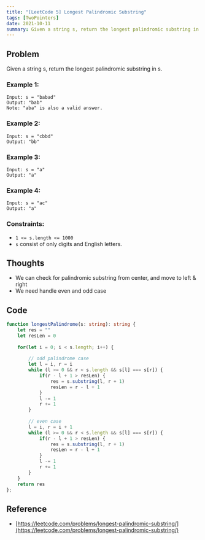 ```yaml
---
title: "[LeetCode 5] Longest Palindromic Substring"
tags: [TwoPointers]
date: 2021-10-11
summary: Given a string s, return the longest palindromic substring in s.
---
```


## Problem

Given a string s, return the longest palindromic substring in s.

### Example 1:

```
Input: s = "babad"
Output: "bab"
Note: "aba" is also a valid answer.
```

### Example 2:

```
Input: s = "cbbd"
Output: "bb"
```

### Example 3:

```
Input: s = "a"
Output: "a"
```

### Example 4:

```
Input: s = "ac"
Output: "a"
```

### Constraints:

- `1 <= s.length <= 1000`
- `s` consist of only digits and English letters.

## Thoughts

- We can check for palindromic substring from center, and move to left & right
- We need handle even and odd case

## Code

```typescript
function longestPalindrome(s: string): string {
    let res = ""
    let resLen = 0
    
    for(let i = 0; i < s.length; i++) {
        
        // odd palindrome case
        let l = i, r = i
        while (l >= 0 && r < s.length && s[l] === s[r]) {
            if(r - l + 1 > resLen) {
                res = s.substring(l, r + 1)
                resLen = r - l + 1
            }
            l -= 1
            r += 1
        }
        
        // even case
        l = i, r = i + 1
        while (l >= 0 && r < s.length && s[l] === s[r]) {
            if(r - l + 1 > resLen) {
                res = s.substring(l, r + 1)
                resLen = r - l + 1
            }
            l -= 1
            r += 1
        }
    }
    return res
};
```

## Reference

- [https://leetcode.com/problems/longest-palindromic-substring/](https://leetcode.com/problems/longest-palindromic-substring/)